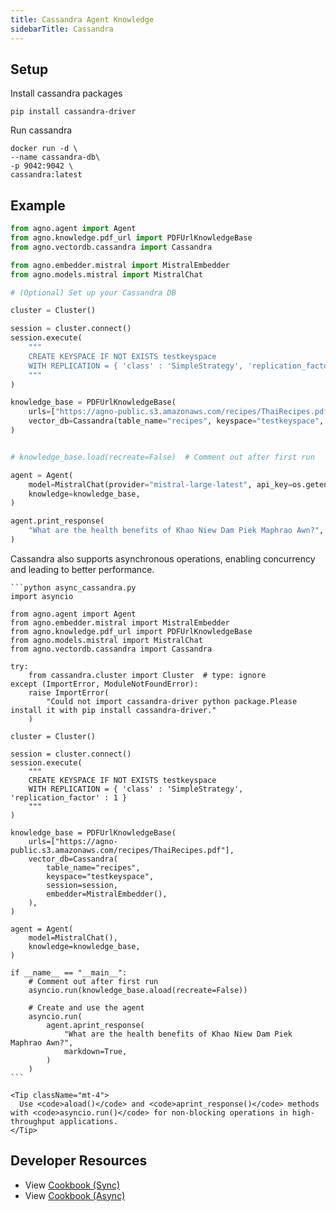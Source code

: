 ```yaml
---
title: Cassandra Agent Knowledge
sidebarTitle: Cassandra
---
```


## Setup

Install cassandra packages

```shell
pip install cassandra-driver
```

Run cassandra

```shell
docker run -d \
--name cassandra-db\
-p 9042:9042 \
cassandra:latest
```

## Example

```python agent_with_knowledge.py
from agno.agent import Agent
from agno.knowledge.pdf_url import PDFUrlKnowledgeBase
from agno.vectordb.cassandra import Cassandra

from agno.embedder.mistral import MistralEmbedder
from agno.models.mistral import MistralChat

# (Optional) Set up your Cassandra DB

cluster = Cluster()

session = cluster.connect()
session.execute(
    """
    CREATE KEYSPACE IF NOT EXISTS testkeyspace
    WITH REPLICATION = { 'class' : 'SimpleStrategy', 'replication_factor' : 1 }
    """
)

knowledge_base = PDFUrlKnowledgeBase(
    urls=["https://agno-public.s3.amazonaws.com/recipes/ThaiRecipes.pdf"],
    vector_db=Cassandra(table_name="recipes", keyspace="testkeyspace", session=session, embedder=MistralEmbedder()),
)


# knowledge_base.load(recreate=False)  # Comment out after first run

agent = Agent(
    model=MistralChat(provider="mistral-large-latest", api_key=os.getenv("MISTRAL_API_KEY")),
    knowledge=knowledge_base,
)

agent.print_response(
    "What are the health benefits of Khao Niew Dam Piek Maphrao Awn?", markdown=True, show_full_reasoning=True
)
```

<Card title="Async Support ⚡">
  <div className="mt-2">
    <p>
      Cassandra also supports asynchronous operations, enabling concurrency and leading to better performance.
    </p>
    
    ```python async_cassandra.py
    import asyncio

    from agno.agent import Agent
    from agno.embedder.mistral import MistralEmbedder
    from agno.knowledge.pdf_url import PDFUrlKnowledgeBase
    from agno.models.mistral import MistralChat
    from agno.vectordb.cassandra import Cassandra

    try:
        from cassandra.cluster import Cluster  # type: ignore
    except (ImportError, ModuleNotFoundError):
        raise ImportError(
            "Could not import cassandra-driver python package.Please install it with pip install cassandra-driver."
        )

    cluster = Cluster()

    session = cluster.connect()
    session.execute(
        """
        CREATE KEYSPACE IF NOT EXISTS testkeyspace
        WITH REPLICATION = { 'class' : 'SimpleStrategy', 'replication_factor' : 1 }
        """
    )

    knowledge_base = PDFUrlKnowledgeBase(
        urls=["https://agno-public.s3.amazonaws.com/recipes/ThaiRecipes.pdf"],
        vector_db=Cassandra(
            table_name="recipes",
            keyspace="testkeyspace",
            session=session,
            embedder=MistralEmbedder(),
        ),
    )

    agent = Agent(
        model=MistralChat(),
        knowledge=knowledge_base,
    )

    if __name__ == "__main__":
        # Comment out after first run
        asyncio.run(knowledge_base.aload(recreate=False))

        # Create and use the agent
        asyncio.run(
            agent.aprint_response(
                "What are the health benefits of Khao Niew Dam Piek Maphrao Awn?",
                markdown=True,
            )
        )
    ```
    
    <Tip className="mt-4">
      Use <code>aload()</code> and <code>aprint_response()</code> methods with <code>asyncio.run()</code> for non-blocking operations in high-throughput applications.
    </Tip>
  </div>
</Card>

## Developer Resources

- View [Cookbook (Sync)](https://github.com/agno-agi/agno/blob/main/cookbook/agent_concepts/knowledge/vector_dbs/cassandra_db/cassandra_db.py)
- View [Cookbook (Async)](https://github.com/agno-agi/agno/blob/main/cookbook/agent_concepts/knowledge/vector_dbs/cassandra_db/async_cassandra_db.py)